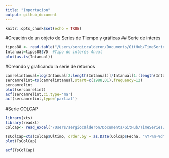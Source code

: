 ```yaml
---
title: "Importacion"
output: github_document
---
```


```r
knitr::opts_chunk$set(echo = TRUE)
```

#Creación de un objeto de Series de Tiempo y gráficas
## Serie de interés


```r
tipos88 <- read.table("/Users/sergiocalderon/Documents/GitHub/TimeSeries/Bases de Datos/Estacionarias/tipos88.dat", quote="\"", comment.char="")
Intanual=tipos88$V5  #Tipo de interés Anual
plot(as.ts(Intanual))
```
#Creando y graficando la serie de retornos

```r
camrelintanual=log(Intanual[2:length(Intanual)]/Intanual[1:(length(Intanual)-1)])
sercamrelint=ts(camrelintanual,start=c(1988,01),frequency=12)
sercamrelint
plot(sercamrelint)
acf(sercamrelint,ci.type='ma')
acf(sercamrelint,type='partial')
```

#Serie COLCAP


```r
library(xts)
library(readxl)
Colcap<- read_excel("/Users/sergiocalderon/Documents/GitHub/TimeSeries/Bases de Datos/Datos históricos COLCAP-3.xlsx")

TsColCap=xts(Colcap$Ultimo, order.by = as.Date(Colcap$Fecha, "%Y-%m-%d"))
plot(TsColCap)

acf(TsColCap)

```

